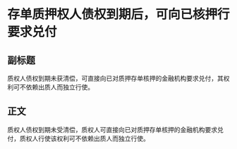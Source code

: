# 存单质押权人债权到期后，可向已核押行要求兑付
## 副标题
质权人债权到期未获清偿，可直接向已对质押存单核押的金融机构要求兑付，其权利可不依赖出质人而独立行使。
## 正文
质权人债权到期未受清偿，质权人可直接向已对质押存单核押的金融机构要求兑付，质权人行使该权利可不依赖出质人而独立行使。